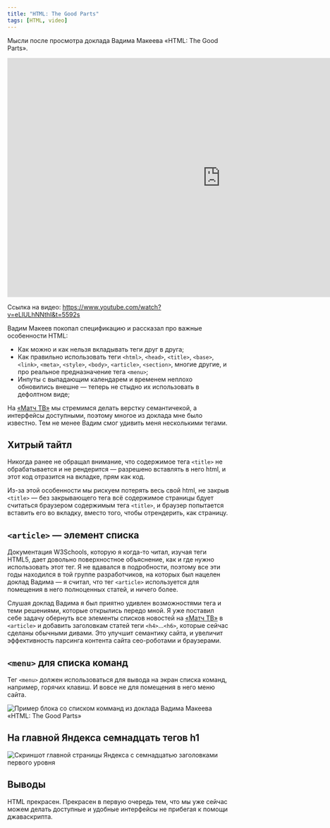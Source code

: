 ```yaml
---
title: "HTML: The Good Parts"
tags: [HTML, video]
---
```


Мысли после просмотра доклада Вадима Макеева «HTML: The Good Parts».

<div class="video">
    <iframe width="966" height="543" src="https://www.youtube.com/embed/eLlULhNNthI?start=5592" frameborder="0" allow="accelerometer; autoplay; encrypted-media; gyroscope; picture-in-picture" allowfullscreen></iframe>
</div>

Ссылка на видео: https://www.youtube.com/watch?v=eLlULhNNthI&t=5592s

Вадим Макеев покопал спецификацию и рассказал про важные особенности HTML:

* Как можно и как нельзя вкладывать теги друг в друга;
* Как правильно использовать теги `<html>`, `<head>`, `<title>`, `<base>`, `<link>`, `<meta>`, `<style>`, `<body>`, `<article>`, `<section>`, многие другие, и про реальное предназначение тега `<menu>`;
* Инпуты с выпадающим календарем и временем неплохо обновились внешне — теперь не стыдно их использовать в дефолтном виде;

На [«Матч ТВ»](https://matchtv.ru) мы стремимся делать верстку семантичекой, а интерфейсы доступными, поэтому многое из доклада мне было известно. Тем не менее Вадим смог удивить меня несколькими тегами.

## Хитрый тайтл

Никогда ранее не обращал внимание, что содержимое тега `<title>` не обрабатывается и не рендерится — разрешено вставлять в него html, и этот код отразится на вкладке, прям как код.

Из-за этой особенности мы рискуем потерять весь свой html, не закрыв `<title>` — без закрывающего тега всё содержимое страницы бдует считаться браузером содержимым тега `<title>`, и браузер попытается вставить его во вкладку, вместо того, чтобы отрендерить, как страницу.

## `<article>` — элемент списка

Документация W3Schools, которую я когда-то читал, изучая теги HTML5, дает довольно поверхностное объяснение, как и где нужно использовать этот тег. Я не вдавался в подробности, поэтому все эти годы находился в той группе разработчиков, на которых был нацелен доклад Вадима — я считал, что тег `<article>` используется для помещения в него полноценных статей, и ничего более.

Слушая доклад Вадима я был приятно удивлен возможностями тега и теми решениями, которые открылись передо мной. Я уже поставил себе задачу обернуть все элементы списков новостей на [«Матч ТВ»](https://matchtv.ru) в `<article>` и добавить заголовкам статей теги `<h4>`...`<h6>`, которые сейчас сделаны обычными дивами. Это улучшит семантику сайта, и увеличит эффективность парсинга контента сайта сео-роботами и браузерами.

## `<menu>` для списка команд

Тег `<menu>` должен использоваться для вывода на экран списка команд, например, горячих клавиш. И вовсе не для помещения в него меню сайта.

![Пример блока со списком комманд из доклада Вадима Макеева «HTML: The Good Parts»](menu-for-command-list.jpg)

## На главной Яндекса семнадцать тегов h1

![Скриншот главной страницы Яндекса с семнадцатью заголовками первого уровня](yandex-mainpage-with-17-h1.jpg)

## Выводы

HTML прекрасен. Прекрасен в первую очередь тем, что мы уже сейчас можем делать доступные и удобные интерфейсы не прибегая к помощи джаваскрипта.
